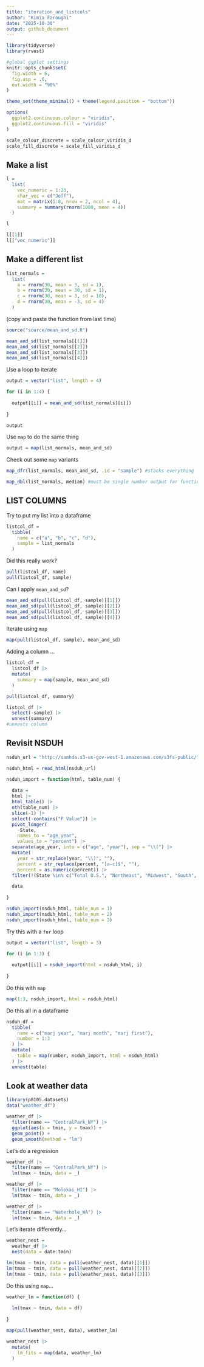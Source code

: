 ```yaml
---
title: "iteration_and_listcols"
author: "Kimia Faroughi"
date: "2025-10-30"
output: github_document
---
```


```r
library(tidyverse)
library(rvest)

#global ggplot settings
knitr::opts_chunk$set(
  fig.width = 6,
  fig.asp = .6,
  out.width = "90%"
)

theme_set(theme_minimal() + theme(legend.position = "bottom"))

options(
  ggplot2.continuous.colour = "viridis",
  ggplot2.continuous.fill = "viridis"
)

scale_colour_discrete = scale_colour_viridis_d
scale_fill_discrete = scale_fill_viridis_d
```

## Make a list

```r
l =
  list(
    vec_numeric = 1:23,
    char_vec = c("Jeff"),
    mat = matrix(1:8, nrow = 2, ncol = 4),
    summary = summary(rnorm(1000, mean = 4))
  )

l

l[[1]]
l[["vec_numeric"]]
```

## Make a different list

```r
list_normals = 
  list(
    a = rnorm(30, mean = 3, sd = 1),
    b = rnorm(30, mean = 30, sd = 1),
    c = rnorm(30, mean = 3, sd = 10),
    d = rnorm(30, mean = -3, sd = 4)
  )
```

(copy and paste the function from last time)

```r
source("source/mean_and_sd.R")
```

```r
mean_and_sd(list_normals[[1]])
mean_and_sd(list_normals[[2]])
mean_and_sd(list_normals[[3]])
mean_and_sd(list_normals[[4]])
```

Use a loop to iterate

```r
output = vector("list", length = 4)

for (i in 1:4) {
  
  output[[i]] = mean_and_sd(list_normals[[i]])
  
}

output
```

Use `map` to do the same thing

```r
output = map(list_normals, mean_and_sd)
```

Check out some `map` variants

```r
map_dfr(list_normals, mean_and_sd, .id = "sample") #stacks everything

map_dbl(list_normals, median) #must be single number output for function
```

## LIST COLUMNS

Try to put my list into a dataframe

```r
listcol_df = 
  tibble(
    name = c("a", "b", "c", "d"),
    sample = list_normals
  )
```

Did this really work?

```r
pull(listcol_df, name)
pull(listcol_df, sample)
```

Can I apply `mean_and_sd`?

```r
mean_and_sd(pull(listcol_df, sample)[[1]])
mean_and_sd(pull(listcol_df, sample)[[2]])
mean_and_sd(pull(listcol_df, sample)[[3]])
mean_and_sd(pull(listcol_df, sample)[[4]])
```

Iterate using `map`

```r
map(pull(listcol_df, sample), mean_and_sd)
```

Adding a column ...

```r
listcol_df = 
  listcol_df |> 
  mutate(
    summary = map(sample, mean_and_sd)
  )

pull(listcol_df, summary)
```

```r
listcol_df |> 
  select(-sample) |> 
  unnest(summary) 
#unnests column
```

## Revisit NSDUH

```r
nsduh_url = "http://samhda.s3-us-gov-west-1.amazonaws.com/s3fs-public/field-uploads/2k15StateFiles/NSDUHsaeShortTermCHG2015.htm"

nsduh_html = read_html(nsduh_url)

nsduh_import = function(html, table_num) {
  
  data = 
  html |> 
  html_table() |> 
  nth(table_num) |>
  slice(-1) |> 
  select(-contains("P Value")) |>
  pivot_longer(
    -State,
    names_to = "age_year", 
    values_to = "percent") |>
  separate(age_year, into = c("age", "year"), sep = "\\(") |>
  mutate(
    year = str_replace(year, "\\)", ""),
    percent = str_replace(percent, "[a-c]$", ""),
    percent = as.numeric(percent)) |>
  filter(!(State %in% c("Total U.S.", "Northeast", "Midwest", "South", "West")))

  data
  
}

nsduh_import(nsduh_html, table_num = 1)
nsduh_import(nsduh_html, table_num = 2)
nsduh_import(nsduh_html, table_num = 3)
```

Try this with a `for` loop 

```r
output = vector("list", length = 3)

for (i in 1:3) {
  
  output[[i]] = nsduh_import(html = nsduh_html, i)
  
}
```

Do this with `map`

```r
map(1:3, nsduh_import, html = nsduh_html)
```

Do this all in a dataframe

```r
nsduh_df =
  tibble(
    name = c("marj year", "marj month", "marj first"), 
    number = 1:3
  ) |> 
  mutate(
    table = map(number, nsduh_import, html = nsduh_html)
  ) |> 
  unnest(table)
```

## Look at weather data

```r
library(p8105.datasets)
data("weather_df")
```

```r
weather_df |> 
  filter(name == "CentralPark_NY") |> 
  ggplot(aes(x = tmin, y = tmax)) +
  geom_point() +
  geom_smooth(method = "lm")
```

Let's do a regression

```r
weather_df |> 
  filter(name == "CentralPark_NY") |> 
  lm(tmax ~ tmin, data = _)

weather_df |> 
  filter(name == "Molokai_HI") |> 
  lm(tmax ~ tmin, data = _)

weather_df |> 
  filter(name == "Waterhole_WA") |> 
  lm(tmax ~ tmin, data = _)
```

Let's iterate differently...

```r
weather_nest =
  weather_df |> 
  nest(data = date:tmin)
```

```r
lm(tmax ~ tmin, data = pull(weather_nest, data)[[1]])
lm(tmax ~ tmin, data = pull(weather_nest, data)[[2]])
lm(tmax ~ tmin, data = pull(weather_nest, data)[[3]])
```

Do this using `map`...

```r
weather_lm = function(df) {
  
  lm(tmax ~ tmin, data = df)
  
}
```

```r
map(pull(weather_nest, data), weather_lm)
```

```r
weather_nest |> 
  mutate(
    lm_fits = map(data, weather_lm)
  )
```